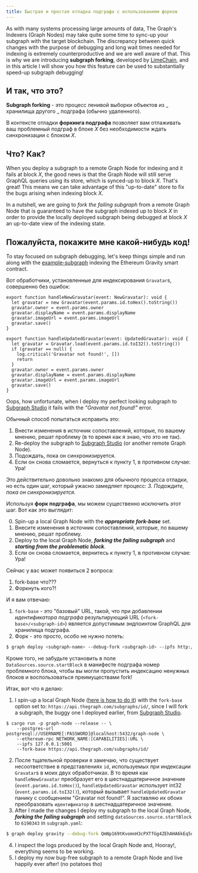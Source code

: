 ```yaml
---
title: Быстрая и простая отладка подграфа с использованием форков
---
```


As with many systems processing large amounts of data, The Graph's Indexers (Graph Nodes) may take quite some time to sync-up your subgraph with the target blockchain. The discrepancy between quick changes with the purpose of debugging and long wait times needed for indexing is extremely counterproductive and we are well aware of that. This is why we are introducing **subgraph forking**, developed by [LimeChain](https://limechain.tech/), and in this article I will show you how this feature can be used to substantially speed-up subgraph debugging!

## И так, что это?

**Subgraph forking** - это процесс ленивой выборки объектов из _ хранилища другого _ подграфа (обычно удаленного).

В контексте отладки **форкинга подграфа** позволяет вам отлаживать ваш проблемный подграф в блоке _X_ без необходимости ждать синхронизации с блоком _X_.

## Что? Как?

When you deploy a subgraph to a remote Graph Node for indexing and it fails at block _X_, the good news is that the Graph Node will still serve GraphQL queries using its store, which is synced-up to block _X_. That's great! This means we can take advantage of this "up-to-date" store to fix the bugs arising when indexing block _X_.

In a nutshell, we are going to _fork the failing subgraph_ from a remote Graph Node that is guaranteed to have the subgraph indexed up to block _X_ in order to provide the locally deployed subgraph being debugged at block _X_ an up-to-date view of the indexing state.

## Пожалуйста, покажите мне какой-нибудь код!

To stay focused on subgraph debugging, let's keep things simple and run along with the [example-subgraph](https://github.com/graphprotocol/graph-tooling/tree/main/examples/ethereum-gravatar) indexing the Ethereum Gravity smart contract.

Вот обработчики, установленные для индексирования `Gravatar`s, совершенно без ошибок:

```tsx
export function handleNewGravatar(event: NewGravatar): void {
  let gravatar = new Gravatar(event.params.id.toHex().toString())
  gravatar.owner = event.params.owner
  gravatar.displayName = event.params.displayName
  gravatar.imageUrl = event.params.imageUrl
  gravatar.save()
}

export function handleUpdatedGravatar(event: UpdatedGravatar): void {
  let gravatar = Gravatar.load(event.params.id.toI32().toString())
  if (gravatar == null) {
    log.critical('Gravatar not found!', [])
    return
  }
  gravatar.owner = event.params.owner
  gravatar.displayName = event.params.displayName
  gravatar.imageUrl = event.params.imageUrl
  gravatar.save()
}
```

Oops, how unfortunate, when I deploy my perfect looking subgraph to [Subgraph Studio](https://thegraph.com/studio/) it fails with the _"Gravatar not found!"_ error.

Обычный способ попытаться исправить это:

1. Внести изменения в источник сопоставлений, которые, по вашему мнению, решат проблему (в то время как я знаю, что это не так).
2. Re-deploy the subgraph to [Subgraph Studio](https://thegraph.com/studio/) (or another remote Graph Node).
3. Подождать, пока он синхронизируется.
4. Если он снова сломается, вернуться к пункту 1, в противном случае: Ура!

Это действительно довольно знакомо для обычного процесса отладки, но есть один шаг, который ужасно замедляет процесс: _3. Подождите, пока он синхронизируется._

Используя **форк подграфа**, мы можем существенно исключить этот шаг. Вот как это выглядит:

0. Spin-up a local Graph Node with the **_appropriate fork-base_** set.
1. Внесите изменения в источник сопоставлений, которые, по вашему мнению, решат проблему.
2. Deploy to the local Graph Node, **_forking the failing subgraph_** and **_starting from the problematic block_**.
3. Если он снова сломается, вернитесь к пункту 1, в противном случае: Ура!

Сейчас у вас может появиться 2 вопроса:

1. fork-base что???
2. Форкнуть кого?!

И я вам отвечаю:

1. `fork-base` - это "базовый" URL, такой, что при добавлении _идентификатора подграфа_ результирующий URL (`<fork-base>/<subgraph-id>`) является допустимым эндпоинтом GraphQL для хранилища подграфа.
2. Форк - это просто, особо не нужно потеть:

```bash
$ graph deploy <subgraph-name> --debug-fork <subgraph-id> --ipfs http://localhost:5001 --node http://localhost:8020
```

Кроме того, не забудьте установить в поле `DataSources.source.startBlock` в манифесте подграфа номер проблемного блока, чтобы вы могли пропустить индексацию ненужных блоков и воспользоваться преимуществами fork!

Итак, вот что я делаю:

1. I spin-up a local Graph Node ([here is how to do it](https://github.com/graphprotocol/graph-node#running-a-local-graph-node)) with the `fork-base` option set to: `https://api.thegraph.com/subgraphs/id/`, since I will fork a subgraph, the buggy one I deployed earlier, from [Subgraph Studio](https://thegraph.com/studio/).

```
$ cargo run -p graph-node --release -- \
    --postgres-url postgresql://USERNAME[:PASSWORD]@localhost:5432/graph-node \
    --ethereum-rpc NETWORK_NAME:[CAPABILITIES]:URL \
    --ipfs 127.0.0.1:5001
    --fork-base https://api.thegraph.com/subgraphs/id/
```

2. После тщательной проверки я замечаю, что существует несоответствие в представлениях `id`, используемых при индексации `Gravatar`s в моих двух обработчиках. В то время как `handleNewGravatar` преобразует его в шестнадцатеричное значение (`event.params.id.toHex()`), `handleUpdatedGravatar` использует int32 (`event.params.id.toI32()`), который вызывает `handleUpdatedGravatar` панику с сообщением "Gravatar not found!". Я заставляю их обоих преобразовать `идентификатор` в шестнадцатеричное значение.
3. After I made the changes I deploy my subgraph to the local Graph Node, **_forking the failing subgraph_** and setting `dataSources.source.startBlock` to `6190343` in `subgraph.yaml`:

```bash
$ graph deploy gravity --debug-fork QmNp169tKvomnH3cPXTfGg4ZEhAHA6kEq5oy1XDqAxqHmW --ipfs http://localhost:5001 --node http://localhost:8020
```

4. I inspect the logs produced by the local Graph Node and, Hooray!, everything seems to be working.
5. I deploy my now bug-free subgraph to a remote Graph Node and live happily ever after! (no potatoes tho)
